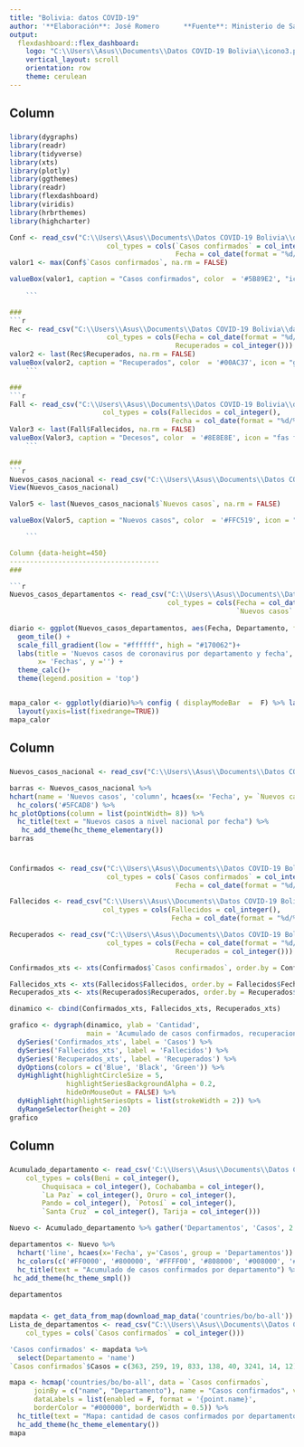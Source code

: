 ```yaml
---
title: "Bolivia: datos COVID-19"
author: '**Elaboración**: José Romero      **Fuente**: Ministerio de Salud     **Actualizado**: 21-05-2020'
output: 
  flexdashboard::flex_dashboard:
    logo: "C:\\Users\\Asus\\Documents\\Datos COVID-19 Bolivia\\icono3.png"
    vertical_layout: scroll
    orientation: row
    theme: cerulean
---
```

Column {data-height=110}
-------------------------------------
### 
```r
library(dygraphs)
library(readr)
library(tidyverse)
library(xts)
library(plotly)
library(ggthemes)
library(readr)
library(flexdashboard)
library(viridis)
library(hrbrthemes)
library(highcharter)

Conf <- read_csv("C:\\Users\\Asus\\Documents\\Datos COVID-19 Bolivia\\data\\Confirmados.csv", 
                        col_types = cols(`Casos confirmados` = col_integer(), 
                                         Fecha = col_date(format = "%d/%m/%Y")))
valor1 <- max(Conf$`Casos confirmados`, na.rm = FALSE)

valueBox(valor1, caption = "Casos confirmados", color  = '#5B89E2', "icon = fas fa-users")
         
    ```

### 
```r

Rec <- read_csv("C:\\Users\\Asus\\Documents\\Datos COVID-19 Bolivia\\data\\Recuperados.csv", 
                        col_types = cols(Fecha = col_date(format = "%d/%m/%Y"), 
                                         Recuperados = col_integer()))
valor2 <- last(Rec$Recuperados, na.rm = FALSE)
valueBox(valor2, caption = "Recuperados", color  = '#00AC37', icon = "glyphicon glyphicon-ok")
    ```

### 
```r
Fall <- read_csv("C:\\Users\\Asus\\Documents\\Datos COVID-19 Bolivia\\data\\Fallecidos.csv", 
                       col_types = cols(Fallecidos = col_integer(), 
                                        Fecha = col_date(format = "%d/%m/%Y")))
Valor3 <- last(Fall$Fallecidos, na.rm = FALSE)
valueBox(Valor3, caption = "Decesos", color  = '#8E8E8E', icon = "fas fa-ribbon")
    ```

### 
```r
Nuevos_casos_nacional <- read_csv("C:\\Users\\Asus\\Documents\\Datos COVID-19 Bolivia\\data\\Nuevos_casos_nacional.csv", col_types = cols(Fecha = col_date(format = "%d/%m/%Y"),`Nuevos casos` = col_integer()))
View(Nuevos_casos_nacional)

Valor5 <- last(Nuevos_casos_nacional$`Nuevos casos`, na.rm = FALSE)

valueBox(Valor5, caption = "Nuevos casos", color  = '#FFC519', icon = "fas fa-notes-medical")

    ```

Column {data-height=450}
-------------------------------------
### 

```r
Nuevos_casos_departamentos <- read_csv("C:\\Users\\Asus\\Documents\\Datos COVID-19 Bolivia/data/Nuevos_casos_departamentos.csv", 
                                       col_types = cols(Fecha = col_date(format = "%d/%m/%Y"), 
                                                        `Nuevos casos` = col_integer()))
                                                
diario <- ggplot(Nuevos_casos_departamentos, aes(Fecha, Departamento, fill=`Nuevos casos`)) + 
  geom_tile() + 
  scale_fill_gradient(low = "#ffffff", high = "#170062")+
  labs(title = 'Nuevos casos de coronavirus por departamento y fecha',
       x= 'Fechas', y ='') +
  theme_calc()+
  theme(legend.position = 'top')


mapa_calor <- ggplotly(diario)%>% config ( displayModeBar  =  F) %>% layout(xaxis=list(fixedrange=TRUE)) %>% 
  layout(yaxis=list(fixedrange=TRUE)) 
mapa_calor

```   

Column 
-------------------------------------
### 
    
```r
Nuevos_casos_nacional <- read_csv("C:\\Users\\Asus\\Documents\\Datos COVID-19 Bolivia\\data\\Nuevos_casos_nacional.csv")

barras <- Nuevos_casos_nacional %>% 
hchart(name = 'Nuevos casos', 'column', hcaes(x= 'Fecha', y= `Nuevos casos`)) %>% 
  hc_colors('#5FCAD8') %>% 
hc_plotOptions(column = list(pointWidth= 8)) %>% 
  hc_title(text = "Nuevos casos a nivel nacional por fecha") %>% 
   hc_add_theme(hc_theme_elementary())
barras
  
```

### 
    
```r
Confirmados <- read_csv("C:\\Users\\Asus\\Documents\\Datos COVID-19 Bolivia\\data\\Confirmados.csv", 
                        col_types = cols(`Casos confirmados` = col_integer(), 
                                         Fecha = col_date(format = "%d/%m/%Y")))

Fallecidos <- read_csv("C:\\Users\\Asus\\Documents\\Datos COVID-19 Bolivia\\data\\Fallecidos.csv", 
                       col_types = cols(Fallecidos = col_integer(), 
                                        Fecha = col_date(format = "%d/%m/%Y")))

Recuperados <- read_csv("C:\\Users\\Asus\\Documents\\Datos COVID-19 Bolivia\\data\\Recuperados.csv", 
                        col_types = cols(Fecha = col_date(format = "%d/%m/%Y"), 
                                         Recuperados = col_integer()))

Confirmados_xts <- xts(Confirmados$`Casos confirmados`, order.by = Confirmados$Fecha, frequency = 1)

Fallecidos_xts <- xts(Fallecidos$Fallecidos, order.by = Fallecidos$Fecha, frequency = 1)
Recuperados_xts <- xts(Recuperados$Recuperados, order.by = Recuperados$Fecha, frequency = 1)

dinamico <- cbind(Confirmados_xts, Fallecidos_xts, Recuperados_xts)

grafico <- dygraph(dinamico, ylab = 'Cantidad',
                   main = 'Acumulado de casos confirmados, recuperaciones y decesos') %>% 
  dySeries('Confirmados_xts', label = 'Casos') %>% 
  dySeries('Fallecidos_xts', label = 'Fallecidos') %>% 
  dySeries('Recuperados_xts', label = 'Recuperados') %>% 
  dyOptions(colors = c('Blue', 'Black', 'Green')) %>% 
  dyHighlight(highlightCircleSize = 5, 
              highlightSeriesBackgroundAlpha = 0.2,
              hideOnMouseOut = FALSE) %>% 
  dyHighlight(highlightSeriesOpts = list(strokeWidth = 2)) %>% 
  dyRangeSelector(height = 20)
grafico


```


Column 
-------------------------------------
###
```r
Acumulado_departamento <- read_csv('C:\\Users\\Asus\\Documents\\Datos COVID-19 Bolivia\\data\\Acumulado_departamento.csv', 
    col_types = cols(Beni = col_integer(), 
        Chuquisaca = col_integer(), Cochabamba = col_integer(), 
        `La Paz` = col_integer(), Oruro = col_integer(), 
        Pando = col_integer(), `Potosí` = col_integer(), 
        `Santa Cruz` = col_integer(), Tarija = col_integer()))

Nuevo <- Acumulado_departamento %>% gather('Departamentos', 'Casos', 2:10)

departamentos <- Nuevo %>% 
  hchart('line', hcaes(x='Fecha', y='Casos', group = 'Departamentos')) %>% 
  hc_colors(c('#FF0000', '#800000', '#FFFF00', '#808000', '#008000', '#00FFFF', '#008080', '#000080', '#800080')) %>% 
  hc_title(text = "Acumulado de casos confirmados por departamento") %>% 
 hc_add_theme(hc_theme_smpl())
  
departamentos

```
   

###
```r
mapdata <- get_data_from_map(download_map_data('countries/bo/bo-all'))
Lista_de_departamentos <- read_csv("C:\\Users\\Asus\\Documents\\Datos COVID-19 Bolivia\\data\\Lista de departamentos.csv", 
    col_types = cols(`Casos confirmados` = col_integer()))

'Casos confirmados' <- mapdata %>% 
  select(Departamento = 'name') 
`Casos confirmados`$Casos = c(363, 259, 19, 833, 138, 40, 3241, 14, 12)

mapa <- hcmap('countries/bo/bo-all', data = `Casos confirmados`,
      joinBy = c("name", "Departamento"), name = "Casos confirmados", value = "Casos",
      dataLabels = list(enabled = F, format = '{point.name}',
      borderColor = "#000000", borderWidth = 0.5)) %>% 
  hc_title(text = "Mapa: cantidad de casos confirmados por departamento") %>% 
  hc_add_theme(hc_theme_elementary()) 
mapa

```

